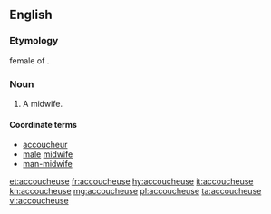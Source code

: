 ==English==

===Etymology===
{{etyl|fr}} female of {{term|accoucheur|lang=fr}}.

===Noun===
{{en-noun}}

# {{context|rare}} A midwife.

====Coordinate terms====
* [[accoucheur]]
* [[male]] [[midwife]]
* [[man-midwife]]

[[et:accoucheuse]]
[[fr:accoucheuse]]
[[hy:accoucheuse]]
[[it:accoucheuse]]
[[kn:accoucheuse]]
[[mg:accoucheuse]]
[[pl:accoucheuse]]
[[ta:accoucheuse]]
[[vi:accoucheuse]]